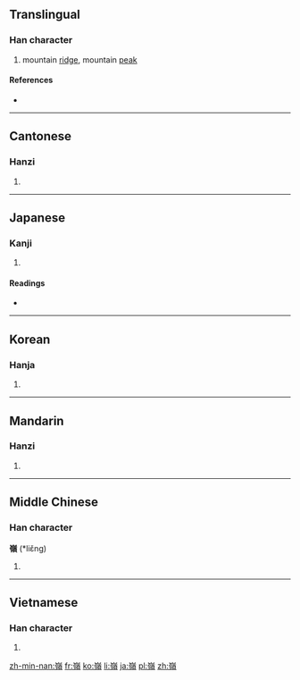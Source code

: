 {{also|岭|陵}}
==Translingual==

===Han character===
{{Han char|rn=46|rad=山|as=14|sn=17|four=2238<sub>6</sub>|canj=山人戈金 (UOIC)}}

# mountain [[ridge]], mountain [[peak]]

====References====
* {{Han ref|kx=0321.170|dkj=08553|dj=0621.220|hdz=10802.260|uh=5DBA|ud=23994|bh=C0AD|bd=49325}}

----

==Cantonese==

===Hanzi===
{{yue-hanzi|jyut=|y=leng5, ling5|sim=岭}}

# {{defn|lang=yue|sort=山14}}

----

==Japanese==

===Kanji===
{{ja-kanji|grade=|rs=山14}}

# {{defn|lang=ja|sort=山14}}

====Readings====
* {{ja-readings|on=[[れい]] (rei), [[りょう]] (ryō)|kun=[[みね]] (mine)}}

----

==Korean==

===Hanja===
{{ko-hanja|hangeul=령|rv=ryeong|mr=ryŏng}}

# {{defn|lang=ko|sort=山14}}

----

==Mandarin==

===Hanzi===
{{cmn-hanzi|sim=岭|pin=[[lǐng]] ([[ling3]])|wg=ling<sup>3</sup>}}

# {{defn|lang=cmn|sort=山14}}

----

==Middle Chinese==

===Han character===
'''嶺''' (*liɛ̌ng)<!--note: asterisk indicates that this character appears more than four times in the Tang Dynasty corpus of literature-->

# {{defn|lang=ltc|sort=山14}}

----

==Vietnamese==

===Han character===
{{vi-hantu|[[lĩnh]], [[lãnh]]|rs=山14}}

# {{defn|lang=vi|sort=山14}}

[[zh-min-nan:嶺]]
[[fr:嶺]]
[[ko:嶺]]
[[li:嶺]]
[[ja:嶺]]
[[pl:嶺]]
[[zh:嶺]]